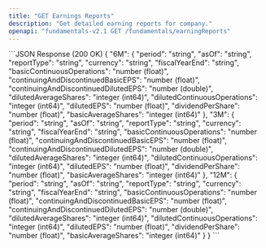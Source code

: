 ```yaml
---
title: "GET Earnings Reports"
description: "Get detailed earning reports for company."
openapi: "fundamentals-v2.1 GET /fundamentals/earningReports"
---
```


<ResponseExample> 
```JSON Response (200 OK)
{
  "6M": {
    "period": "string",
    "asOf": "string",
    "reportType": "string",
    "currency": "string",
    "fiscalYearEnd": "string",
    "basicContinuousOperations": "number (float)",
    "continuingAndDiscontinuedBasicEPS": "number (float)",
    "continuingAndDiscontinuedDilutedEPS": "number (double)",
    "dilutedAverageShares": "integer (int64)",
    "dilutedContinuousOperations": "integer (int64)",
    "dilutedEPS": "number (float)",
    "dividendPerShare": "number (float)",
    "basicAverageShares": "integer (int64)"
  },
  "3M": {
    "period": "string",
    "asOf": "string",
    "reportType": "string",
    "currency": "string",
    "fiscalYearEnd": "string",
    "basicContinuousOperations": "number (float)",
    "continuingAndDiscontinuedBasicEPS": "number (float)",
    "continuingAndDiscontinuedDilutedEPS": "number (double)",
    "dilutedAverageShares": "integer (int64)",
    "dilutedContinuousOperations": "integer (int64)",
    "dilutedEPS": "number (float)",
    "dividendPerShare": "number (float)",
    "basicAverageShares": "integer (int64)"
  },
  "12M": {
    "period": "string",
    "asOf": "string",
    "reportType": "string",
    "currency": "string",
    "fiscalYearEnd": "string",
    "basicContinuousOperations": "number (float)",
    "continuingAndDiscontinuedBasicEPS": "number (float)",
    "continuingAndDiscontinuedDilutedEPS": "number (double)",
    "dilutedAverageShares": "integer (int64)",
    "dilutedContinuousOperations": "integer (int64)",
    "dilutedEPS": "number (float)",
    "dividendPerShare": "number (float)",
    "basicAverageShares": "integer (int64)"
  }
}
```
</ResponseExample>